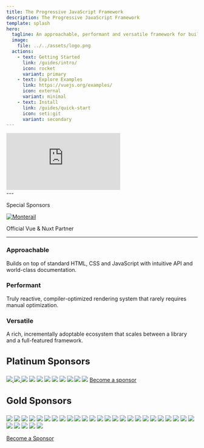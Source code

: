 ```yaml
---
title: The Progressive JavaScript Framework
description: The Progressive JavaScript Framework
template: splash
hero:
  tagline: An approachable, performant and versatile framework for building web user interfaces.
  image:
    file: ../../assets/logo.png
  actions:
    - text: Getting Started
      link: /guides/intro/
      icon: rocket
      variant: primary
    - text: Explore Examples
      link: https://vuejs.org/examples/
      icon: external
      variant: minimal
    - text: Install
      link: /guides/quick-start
      icon: seti:git
      variant: secondary
---
```



<div style={{ position: "relative", paddingBottom: "56.25%", height: 0, margin: "1.5rem 0" }}>
  <iframe
    src="https://player.vimeo.com/video/647441538?"
    frameborder="0"
    allow=" fullscreen; picture-in-picture"
    allowfullscreen
    style={{
      position: "absolute",
      top: 0,
      left: 0,
      width: "100%",
      height: "100%",
      borderRadius: "8px"
    }}
    title="Vimeo video"
  ></iframe>
</div>
---

<div class="special-sponsors">
  <p>Special Sponsors</p>
  <a
    href='https://www.monterail.com/services/vue-js-development?%20utm_source=sponsorship&utm_medium=logo&utm_campaign=Vue'
  >
    <img
      src="/sponsors/monterail.svg"
      alt="Monterail"
    />
  </a>
  <p>Official Vue & Nuxt Partner</p>
</div>

---


<div class="benefit">
  <div>
   <h3>Approachable</h3>
   <p>Builds on top of standard HTML, CSS and JavaScript with intuitive API and world-class documentation.</p>
  </div>
  <div>
   <h3>Performant</h3>
   <p>Truly reactive, compiler-optimized rendering system that rarely requires manual optimization.</p>
  </div>
  <div>
   <h3>Versatile</h3>
   <p>A rich, incrementally adoptable ecosystem that scales between a library and a full-featured framework.</p>
  </div>
</div>

<h3 style="font-size: 1.5rem;  text-align: left;  margin-top: 2rem; margin-bottom: 1.5rem; ">Platinum Sponsors</h3>
<div class="platinum">
<a href="https://www.vuemastery.com/">
<img src="/sponsors/vuemastery.avif"/>
</a>
<a href="https://vueschool.io/?utm_source=Vuejs.org&utm_medium=Banner&utm_campaign=Sponsored%20Banner&utm_content=V1">
<img src="/sponsors/vueschool.avif"/>
</a>
<a href="https://vehikl.com/"><img src="/sponsors/vehikl.avif"/></a>
<a href="https://vuejs.amsterdam/"><img src="/sponsors/vue_js_amsterdam.avif"/></a>
<a href="https://www.storyblok.com/"><img src="/sponsors/storyblok.avif"/></a>
<a href="https://opencollective.com/2021-frameworks-fund"><img src="/sponsors/chrome_frameworks_fund.avif"/></a>
<a href="https://www.herodevs.com/support/vue"><img src="/sponsors/herodevs.avif"/></a>
<a href="https://certificates.dev/javascript/?ref=vuejs-sponsor&friend=VUEJS"><img src="/sponsors/javascript_certification.png"/></a>
<a href="https://www.coderabbit.ai/?utm_source=github&utm_medium=sponsors&utm_campaign=evan_you_2025"><img src="/sponsors/coderabbit_.avif"/></a>
<a href="https://www.aapanel.com/?invite_code=vue"><img src="/sponsors/aapanel.avif"/></a>
<a  href="https://imagekit.io/"><img src="/sponsors/imagekit_io (1).svg"/></a>
<a href="https://vuejs.org/sponsor">Become a sponsor</a>
</div>

<h3 style="font-size: 1.5rem;  text-align: left;  margin-top: 2rem; margin-bottom: 1.5rem; ">Gold Sponsors</h3>

<div class="gold">
<a href="https://tidelift.com/subscription/npm/vue"><img src="gold-sponsors/tidelift.avif"/></a>
<a href="https://laravel.com/"><img src="/gold-sponsors/laravel.avif"/></a>
<a href="https://js.devexpress.com/"><img src="/gold-sponsors/devexpress.avif"/></a>
<a href="https://www.lycorp.co.jp/en/"><img src="/gold-sponsors/ly_corporation.png"/></a>
<a href="https://www.fenetre.nl/"><img src="/gold-sponsors/fen_tre_online_solutions.svg"/></a>
<a href="https://crisp.chat/en/"><img src="/gold-sponsors/crisp.avif"/></a>
<a href="https://localazy.com/blog/how-to-localize-vuejs-app-with-vue-i18n-and-localazy?utm_source=vuejs&utm_medium=banner&utm_campaign=sponsorships_vuejs&utm_content=logo"><img src="/gold-sponsors/localazy.svg"/></a>
<a href="https://usefathom.com/"><img src="/gold-sponsors/fathom_analytics.svg"/></a>
<a href="https://sentry.io/for/vue?utm_source=vuejs.org&utm_medium=paid-community"><img src="/gold-sponsors/sentry.avif"/></a>
<a href="https://famoid.com/"><img src="/gold-sponsors/famoid.avif"/></a>
<a href="https://www.certible.com/"><img src="/gold-sponsors/certible.svg"/></a>
<a href="https://www.fortunegames.com/"><img src="/gold-sponsors/fortune_games.avif"/></a>
<a href="http://tbdc.com.br/"><img src="/gold-sponsors/tbdc___agro_software.svg"/></a>
<a href="https://qbtoolhub.com/"><img src="/gold-sponsors/quickbooks_tool_hub.avif"/></a>
<a href="https://opensource.muenchen.de/software/vue.js.html"><img src="/gold-sponsors/it_m.avif"/></a>
<a href="https://blastup.com/buy-instagram-likes"><img src="/gold-sponsors/buy_instagram_followers_twicsy.avif"/></a>
<a href="https://vuejobs.com/?utm_source=vuejs.com&utm_campaign=sponsor"><img src="/gold-sponsors/vuejobs.avif"/></a>
<a href="https://huly.io/"><img src="/gold-sponsors/huly.svg"/></a>
<a href="https://automatenspieler.net/"><img src="/gold-sponsors/automatenspieler.png"/></a>
<a href="https://stormlikes.com/"><img src="/gold-sponsors/stormlikes (1).avif"/></a>
<a href="https://superviral.io/"><img src="/gold-sponsors/superviral.avif"/></a>
<a href="https://goread.io/buy-instagram-followers"><img src="/gold-sponsors/goread_io.avif"/></a>
<a href="https://lambdatest.com/"><img src="/gold-sponsors/lambdatest.svg"/></a>
<a href="https://leofame.com/buy-instagram-followers"><img src="/gold-sponsors/leofame.avif"/></a>
<a href="https://www.socialboosting.com/buy-tiktok-followers"><img src="/gold-sponsors/socialboosting_com.avif"/></a>
<a href="https://poprey.com/"><img src="/gold-sponsors/poprey___buy_instagram_likes.avif"/></a>
<a href="https://twicsy.com/buy-instagram-followers"><img src="/gold-sponsors/buy_instagram_followers_twicsy.avif"/></a>
<a href="https://casinobonuslord.com/"><img src="/gold-sponsors/https___casinobonuslord_com_.avif"/></a>
<a href="https://casinorevisor.com//"><img src="/gold-sponsors/casinorevisor_com.avif"/></a>
<a href="https://damanapp.download/"><img src="/gold-sponsors/daman_game.avif"/></a>
<a href="https://vuejs.org/sponsor/"><p>Become a Sponsor</p></a>
</div>